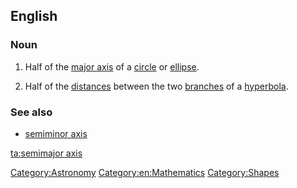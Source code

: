 ==English==

===Noun===
{{en-noun|sg=[[semimajor]] [[axis]]|semimajor axes}}

# {{geometry}} Half of the [[major axis]] of a [[circle]] or [[ellipse]].
# {{geometry}} Half of the [[distances]] between the two [[branches]] of a [[hyperbola]].

===See also===
* [[semiminor axis]]

[[Category:Astronomy]]
[[Category:en:Mathematics]]
[[Category:Shapes]]

[[ta:semimajor axis]]
